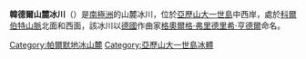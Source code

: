 {{coord|70|20|S|71|0|W|source:GNIS|display=title}}

'''韓德爾山麓冰川'''（{{lang-en|Handel Ice Piedmont}}）是[[南極洲|南極洲]]的山麓冰川，位於[[亞歷山大一世島|亞歷山大一世島]]中西岸，處於[[科爾伯特山脈|科爾伯特山脈]]北面和西面，該冰川以[[德國|德國]]作曲家[[格奧爾格·弗里德里希·亨德爾|格奧爾格·弗里德里希·亨德爾]]命名。

{{DEFAULTSORT:Handel Ice Piedmont}}
[[Category:帕爾默地冰山麓|Category:帕爾默地冰山麓]]
[[Category:亞歷山大一世島冰體|Category:亞歷山大一世島冰體]]


{{AlexanderIsland-geo-stub}}